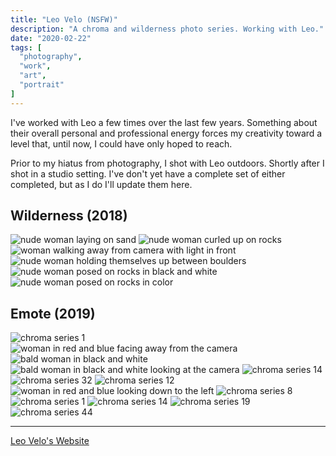 ```yaml
---
title: "Leo Velo (NSFW)"
description: "A chroma and wilderness photo series. Working with Leo."
date: "2020-02-22"
tags: [
  "photography",
  "work",
  "art",
  "portrait"
]
---
```


I've worked with Leo a few times over the last few years. Something about their overall personal and professional energy forces my creativity toward a level that, until now, I could have only hoped to reach.

Prior to my hiatus from photography, I shot with Leo outdoors. Shortly after I shot in a studio setting. I've don't yet have a complete set of either completed, but as I do I'll update them here.

## Wilderness (2018)

<div data-gallery data-align="wide">
  <img src="/leo-wilderness-1.jpg" alt="nude woman laying on sand" />
  <img src="/leo-wilderness-2.jpg" alt="nude woman curled up on rocks" />
  <img src="/leo-wilderness-3.jpg" alt="woman walking away from camera with light in front" />
  <img src="/leo-wilderness-4.jpg" alt="nude woman holding themselves up between boulders" />
  <img src="/leo-wilderness-5.jpg" alt="nude woman posed on rocks in black and white" />
  <img src="/leo-wilderness-6.jpg" alt="nude woman posed on rocks in color" />
</div>

## Emote (2019)

<img src="/leo-chroma-1.jpg" alt="chroma series 1" data-align="wide" />

<div data-gallery data-align="wide">
  <img src="/leo-chroma-2.jpg" alt="woman in red and blue facing away from the camera" />
  <img src="/leo-chroma-3.jpg" alt="bald woman in black and white" />
  <img src="/leo-chroma-4.jpg" alt="bald woman in black and white looking at the camera" />
  <img src="/leo-chroma-5.jpg" alt="chroma series 14" />
  <img src="/leo-chroma-6.jpg" alt="chroma series 32" />
  <img src="/leo-chroma-8.jpg" alt="chroma series 12" />
  <img src="/leo-chroma-7.jpg" alt="woman in red and blue looking down to the left" />
  <img src="/leo-chroma-9.jpg" alt="chroma series 8" />
  <img src="/leo-chroma-10.jpg" alt="chroma series 1" />
  <img src="/leo-chroma-11.jpg" alt="chroma series 14" />
  <img src="/leo-chroma-12.jpg" alt="chroma series 19" />
  <img src="/leo-chroma-13.jpg" alt="chroma series 44" />
</div>

<hr />

[Leo Velo's Website](https://www.leovelo.com/)
